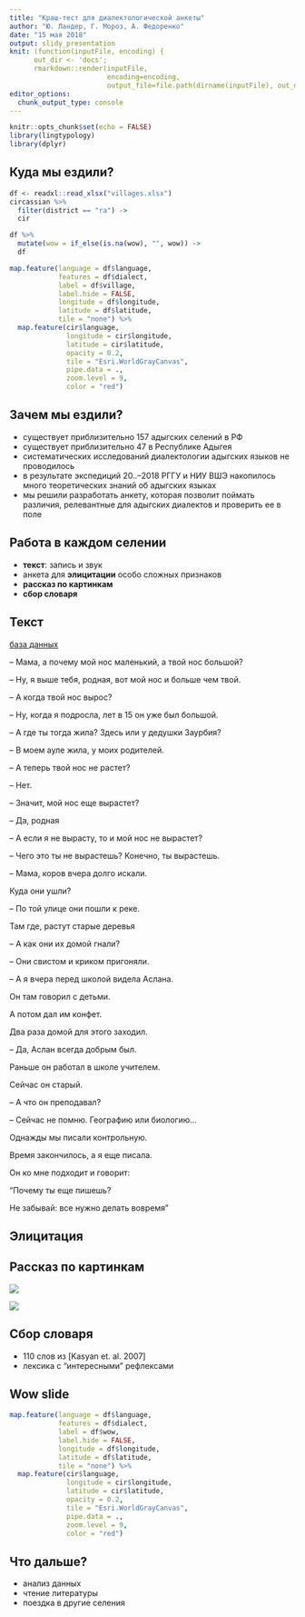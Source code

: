 ```yaml
---
title: "Краш-тест для диалектологической анкеты"
author: "Ю. Ландер, Г. Мороз, А. Федоренко"
date: "15 мая 2018"
output: slidy_presentation
knit: (function(inputFile, encoding) { 
      out_dir <- 'docs';
      rmarkdown::render(inputFile,
                        encoding=encoding, 
                        output_file=file.path(dirname(inputFile), out_dir, 'index.html')) })
editor_options: 
  chunk_output_type: console
---
```


```r
knitr::opts_chunk$set(echo = FALSE)
library(lingtypology)
library(dplyr)
```

## Куда мы ездили?
```r
df <- readxl::read_xlsx("villages.xlsx")
circassian %>% 
  filter(district == "ra") ->
  cir

df %>% 
  mutate(wow = if_else(is.na(wow), "", wow)) ->
  df

map.feature(language = df$language,
            features = df$dialect,
            label = df$village,
            label.hide = FALSE,
            longitude = df$longitude,
            latitude = df$latitude,
            tile = "none") %>% 
  map.feature(cir$language,
              longitude = cir$longitude,
              latitude = cir$latitude,
              opacity = 0.2,
              tile = "Esri.WorldGrayCanvas",
              pipe.data = .,
              zoom.level = 9,
              color = "red")
```

## Зачем мы ездили?

* существует приблизительно 157 адыгских селений в РФ
* существует приблизительно 47 в Республике Адыгея
* систематических исследований диалектологии адыгских языков не проводилось
* в результате экспедиций 20..--2018 РГГУ и НИУ ВШЭ накопилось много теоретических знаний об адыгских языках
* мы решили разработать анкету, которая позволит поймать различия, релевантные для адыгских диалектов и проверить ее в поле

## Работа в каждом селении

* **текст**: запись и звук
* анкета для **элицитации** особо сложных признаков
* **рассказ по картинкам**
* **сбор словаря**

## Текст

[база данных](https://agricolamz.github.io/multidialectal_parallel_corpus_of_adyghe/)

-- Мама, а почему мой нос маленький, а твой нос большой?

-- Ну, я выше тебя, родная, вот мой нос и больше чем твой.

-- А когда твой нос вырос?

-- Ну, когда я подросла, лет в 15 он уже был большой.

-- А где ты тогда жила? Здесь или у дедушки Заурбия?

-- В моем ауле жила, у моих родителей.

-- А теперь твой нос не растет?

-- Нет.

-- Значит, мой нос еще вырастет?

-- Да, родная

-- А если я не вырасту, то и мой нос не вырастет?

-- Чего это ты не вырастешь? Конечно, ты вырастешь.

-- Мама, коров вчера долго искали.

Куда они ушли?

-- По той улице они пошли к реке.

Там где, растут старые деревья

-- А как они их домой гнали?

-- Они свистом и криком пригоняли.

-- А я вчера перед школой видела Аслана.

Он там говорил с детьми.

А потом дал им конфет.

Два раза домой для этого заходил.

-- Да, Аслан всегда добрым был.

Раньше он работал в школе учителем.

Сейчас он старый.

-- А что он преподавал?

-- Сейчас не помню. Географию или биологию...

Однажды мы писали контрольную.

Время закончилось, а я еще писала.

Он ко мне подходит и говорит:

“Почему ты еще пишешь?

Не забывай: все нужно делать вовремя”

## Элицитация


## Рассказ по картинкам
![](pauk.jpg)

![](svinja.jpg)

## Сбор словаря

* 110 слов из [Kasyan et. al. 2007]
* лексика с "интересными" рефлексами

## Wow slide

```r
map.feature(language = df$language,
            features = df$dialect,
            label = df$wow,
            label.hide = FALSE,
            longitude = df$longitude,
            latitude = df$latitude,
            tile = "none") %>% 
  map.feature(cir$language,
              longitude = cir$longitude,
              latitude = cir$latitude,
              opacity = 0.2,
              tile = "Esri.WorldGrayCanvas",
              pipe.data = .,
              zoom.level = 9,
              color = "red")
```

## Что дальше?

* анализ данных
* чтение литературы
* поездка в другие селения